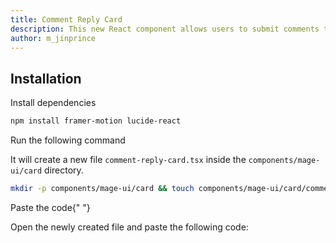 ```yaml
---
title: Comment Reply Card
description: This new React component allows users to submit comments through an input field. Once a comment is submitted, it dynamically appears at the top of the comment list.
author: m_jinprince
---
```


<ComponentPreview name="card-comment-reply-card--docs" />

## Installation

<Steps>
<Step>Install dependencies</Step>

```bash
npm install framer-motion lucide-react
```

<Step>Run the following command</Step>

It will create a new file `comment-reply-card.tsx` inside the `components/mage-ui/card` directory.

```bash
mkdir -p components/mage-ui/card && touch components/mage-ui/card/comment-reply-card.tsx
```

<Step>Paste the code</Step>{" "}

Open the newly created file and paste the following code:

```jsx file=<rootDir>/mage-ui/card/comment-reply-card.tsx

```

</Steps>

